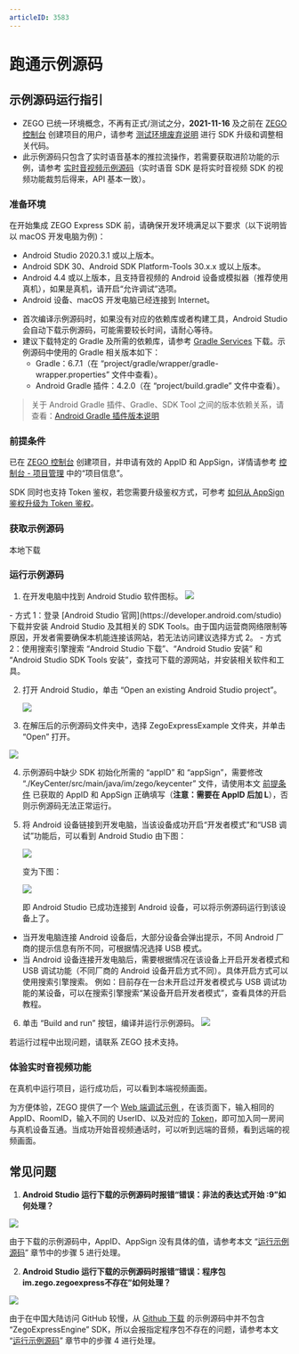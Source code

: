 ```yaml
---
articleID: 3583
---
```


# 跑通示例源码

## 示例源码运行指引

<Warning title="注意">


- ZEGO 已统一环境概念，不再有正式/测试之分，**2021-11-16** 及之前在 [ZEGO 控制台](https://console.zego.im) 创建项目的用户，请参考 [测试环境废弃说明](!OldDocWithTestEnv-TestEnvSupersessionDesc/TestEnvSupersessionDesc) 进行 SDK 升级和调整相关代码。
- 此示例源码只包含了实时语音基本的推拉流操作，若需要获取进阶功能的示例，请参考 [实时音视频示例源码](!ExpressVideoSDK-DownloadDemo/DownloadDemo)（实时语音 SDK 是将实时音视频 SDK 的视频功能裁剪后得来，API 基本一致）。

</Warning>




### 准备环境

在开始集成 ZEGO Express SDK 前，请确保开发环境满足以下要求（以下说明皆以 macOS 开发电脑为例)：

* Android Studio 2020.3.1 或以上版本。
* Android SDK 30、Android SDK Platform-Tools 30.x.x 或以上版本。
* Android 4.4 或以上版本，且支持音视频的 Android 设备或模拟器（推荐使用真机），如果是真机，请开启“允许调试”选项。
* Android 设备、macOS 开发电脑已经连接到 Internet。

<Note title="说明">


- 首次编译示例源码时，如果没有对应的依赖库或者构建工具，Android Studio 会自动下载示例源码，可能需要较长时间，请耐心等待。
- 建议下载特定的 Gradle 及所需的依赖库，请参考 [Gradle Services](https://services.gradle.org) 下载。示例源码中使用的 Gradle 相关版本如下：
  - Gradle：6.7.1（在 “project/gradle/wrapper/gradle-wrapper.properties” 文件中查看）。
  - Android Gradle 插件：4.2.0（在 “project/build.gradle” 文件中查看）。

> 关于 Android Gradle 插件、Gradle、SDK Tool 之间的版本依赖关系，请查看：[Android Gradle 插件版本说明](https://developer.android.com/studio/releases/gradle-plugin)


</Note>




### 前提条件

已在 [ZEGO 控制台](https://console.zego.im) 创建项目，并申请有效的 AppID 和 AppSign，详情请参考 [控制台 - 项目管理](/console/guide-doc2) 中的“项目信息”。

<Warning title="注意">


SDK 同时也支持 Token 鉴权，若您需要升级鉴权方式，可参考 [如何从 AppSign 鉴权升级为 Token 鉴权](http://doc-zh.zego.im/faq/token_upgrade?product=ExpressVideo)。

</Warning>

### 获取示例源码

<Card title="示例源码" href="https://storage.zego.im/express/example/audio/android_java/ZegoExpressDemo_android_java.zip" target="_blank">
本地下载
</Card> 

### 运行示例源码

1. 在开发电脑中找到 Android Studio 软件图标。
   <Frame width="512" height="auto" caption=""><img src="https://storage.zego.im/sdk-doc/Pics/Android/ExpressSDK/SampleRunningGuide/open_as.png" /></Frame>

  <Accordion title="在开发电脑上安装 Android Studio 的方式" defaultOpen="false">
- 方式 1：登录 [Android Studio 官网](https://developer.android.com/studio) 下载并安装 Android Studio 及其相关的 SDK Tools。由于国内运营商网络限制等原因，开发者需要确保本机能连接该网站，若无法访问建议选择方式 2。
    - 方式 2：使用搜索引擎搜索 “Android Studio 下载”、“Android Studio 安装” 和 “Android Studio SDK Tools 安装”，查找可下载的源网站，并安装相关软件和工具。
</Accordion>


2. 打开 Android Studio，单击 “Open an existing Android Studio project”。
   <Frame width="512" height="auto" caption=""><img src="https://storage.zego.im/sdk-doc/Pics/Android/ExpressSDK/SampleRunningGuide/as_pre_ui.png" /></Frame>

3. 在解压后的示例源码文件夹中，选择 ZegoExpressExample 文件夹，并单击 “Open” 打开。
<Frame width="512" height="auto" caption=""><img src="https://storage.zego.im/sdk-doc/Pics/Android/ExpressSDK/SampleRunningGuide/open_express_android_demo_new.png" /></Frame>


4. 示例源码中缺少 SDK 初始化所需的 “appID” 和 “appSign”，需要修改 “./KeyCenter/src/main/java/im/zego/keycenter” 文件，请使用本文 [前提条件](!DownloadDemo/DownloadDemo#1_2) 已获取的 AppID 和 AppSign 正确填写（**注意：需要在 AppID 后加 L**），否则示例源码无法正常运行。

5. 将 Android 设备链接到开发电脑，当该设备成功开启“开发者模式”和“USB 调试”功能后，可以看到 Android Studio 由下图：
   <Frame width="512" height="auto" caption=""><img src="https://storage.zego.im/sdk-doc/Pics/Android/ExpressSDK/SampleRunningGuide/as_no_device.jpg" /></Frame>

   变为下图：
   <Frame width="512" height="auto" caption=""><img src="https://storage.zego.im/sdk-doc/Pics/Android/ExpressSDK/SampleRunningGuide/as_connected_device.jpg" /></Frame>
    
   即 Android Studio 已成功连接到 Android 设备，可以将示例源码运行到该设备上了。

<Note title="说明">


- 当开发电脑连接 Android 设备后，大部分设备会弹出提示，不同 Android 厂商的提示信息有所不同，可根据情况选择 USB 模式。
- 当 Android 设备连接开发电脑后，需要根据情况在该设备上开启开发者模式和 USB 调试功能（不同厂商的 Android 设备开启方式不同）。具体开启方式可以使用搜索引擎搜索。 例如：目前存在一台未开启过开发者模式与 USB 调试功能的某设备，可以在搜索引擎搜索“某设备开启开发者模式”，查看具体的开启教程。

</Note>



6. 单击 “Build and run” 按钮，编译并运行示例源码。
   <Frame width="512" height="auto" caption=""><img src="https://storage.zego.im/sdk-doc/Pics/Android/ExpressSDK/SampleRunningGuide/run_android_demo.jpg" /></Frame>

<Note title="说明">


若运行过程中出现问题，请联系 ZEGO 技术支持。

</Note>



### 体验实时音视频功能

在真机中运行项目，运行成功后，可以看到本端视频画面。

为方便体验，ZEGO 提供了一个 [Web 端调试示例 ](https://zegodev.github.io/zego-express-webrtc-sample/assistDev/index.html)，在该页面下，输入相同的 AppID、RoomID，输入不同的 UserID、以及对应的 [Token](/console/development-assistance/app-development-assistance)，即可加入同一房间与真机设备互通。当成功开始音视频通话时，可以听到远端的音频，看到远端的视频画面。

## 常见问题

1. **Android Studio 运行下载的示例源码时报错“错误：非法的表达式开始 :9”如何处理？**

  
  <Frame width="512" height="auto" caption=""><img src="https://storage.zego.im/sdk-doc/Pics/Express/Android/as_run_android_demo_error_3.png" /></Frame>

  由于下载的示例源码中，AppID、AppSign 没有具体的值，请参考本文 “[运行示例源码](/real-time-video-android-java/integration/download-demo#1_3)” 章节中的步骤 5 进行处理。

2. **Android Studio 运行下载的示例源码时报错“错误：程序包im.zego.zegoexpress不存在”如何处理？**

  <Frame width="512" height="auto" caption=""><img src="https://storage.zego.im/sdk-doc/Pics/Android/ExpressSDK/SampleRunningGuide/as_run_android_demo_error_2.jpg" /></Frame>

  由于在中国大陆访问 GitHub 较慢，从 [Github 下载](https://github.com/zegoim/zego-express-example-topics-android) 的示例源码中并不包含 “ZegoExpressEngine” SDK，所以会报指定程序包不存在的问题，请参考本文 “[运行示例源码](/real-time-video-android-java/integration/download-demo#1_3)” 章节中的步骤 4 进行处理。
